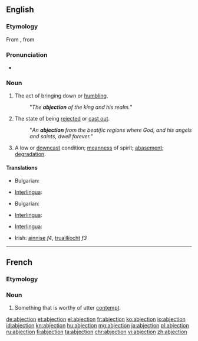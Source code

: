 ==English==

===Etymology===
From {{etyl|fr}} {{term|lang=fr|abjection}}, from {{etyl|la}} {{term|lang=la|abiectio|abiectiō}}

===Pronunciation===
* {{IPA|/æbˈdʒɛkʃən/}}

===Noun===
{{en-noun}}

# The act of bringing down or [[humbling]].
#: "''The '''abjection''' of the king and his realm.''"
# {{uncommon}} The state of being [[rejected]] or [[cast out]].
#: "''An '''abjection''' from the beatific regions where God, and his angels and saints, dwell forever.''"
# A low or [[downcast]] condition; [[meanness]] of spirit; [[abasement]]; [[degradation]].

====Translations====
{{trans-top|the act of bringing down or humbling}}
* Bulgarian: {{t|bg|отхвърляне, низвергване}}
{{trans-mid}}
* [[Interlingua]]: {{t-|ia|abjection|xs=Interlingua}}
{{trans-bottom}}

{{trans-top|the state of being rejected or cast out}}
* Bulgarian: {{t|bg|жалкост, отхвърленост}}
{{trans-mid}}
* [[Interlingua]]: {{t-|ia|abjection|xs=Interlingua}}
{{trans-bottom}}

{{trans-top|a low or downcast condition}}
* [[Interlingua]]: {{t-|ia|abjection|xs=Interlingua}}
{{trans-mid}}
* Irish: [[ainnise]] ''f4'', [[truaillíocht]] ''f3''
{{trans-bottom}}

----

==French==

===Etymology===
{{suffix|abject|tion|lang=fr}}

===Noun===
{{fr-noun|f}}

# {{literary|lang=fr}} Something that is worthy of utter [[contempt]].

[[de:abjection]]
[[et:abjection]]
[[el:abjection]]
[[fr:abjection]]
[[ko:abjection]]
[[io:abjection]]
[[id:abjection]]
[[kn:abjection]]
[[hu:abjection]]
[[mg:abjection]]
[[ja:abjection]]
[[pl:abjection]]
[[ru:abjection]]
[[fi:abjection]]
[[ta:abjection]]
[[chr:abjection]]
[[vi:abjection]]
[[zh:abjection]]